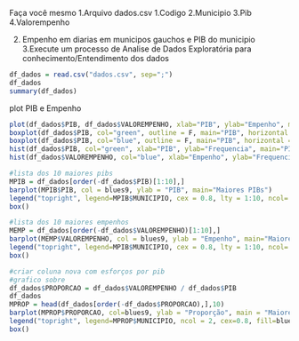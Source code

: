 Faça você mesmo
1.Arquivo dados.csv
  1.Codigo
  2.Municipio
  3.Pib
  4.Valorempenho
  
2. Empenho em diarias em municipos gauchos e PIB do municipio
3.Execute um processo de Analise de Dados Exploratória para conhecimento/Entendimento dos dados



```{r}
df_dados = read.csv("dados.csv", sep=";")
df_dados
summary(df_dados)
```
plot PIB e Empenho
```{r}
plot(df_dados$PIB, df_dados$VALOREMPENHO, xlab="PIB", ylab="Empenho", main = "Resultado")
boxplot(df_dados$PIB, col="green", outline = F, main="PIB", horizontal = T)
boxplot(df_dados$PIB, col="blue", outline = F, main="PIB", horizontal = T)
hist(df_dados$PIB, col="green", xlab="PIB", ylab="Frequencia", main="PIB")
hist(df_dados$VALOREMPENHO, col="blue", xlab="Empenho", ylab="Frequencia", main="Empenho")
```
```{r}
#lista dos 10 maiores pibs
MPIB = df_dados[order(-df_dados$PIB)[1:10],]
barplot(MPIB$PIB, col = blues9, ylab = "PIB", main="Maiores PIBs")
legend("topright", legend=MPIB$MUNICIPIO, cex = 0.8, lty = 1:10, ncol= 2, fill=blues9)
box()
```

```{r}
#lista dos 10 maiores empenhos
MEMP = df_dados[order(-df_dados$VALOREMPENHO)[1:10],]
barplot(MEMP$VALOREMPENHO, col = blues9, ylab = "Empenho", main="Maiores Empenhos")
legend("topright", legend=MPIB$MUNICIPIO, cex = 0.8, lty = 1:10, ncol= 2, fill=blues9)
box()
```
```{r}
#criar coluna nova com esforços por pib
#grafico sobre
df_dados$PROPORCAO = df_dados$VALOREMPENHO / df_dados$PIB
df_dados
MPROP = head(df_dados[order(-df_dados$PROPORCAO),],10)
barplot(MPROP$PROPORCAO, col=blues9, ylab = "Proporção", main = "Maiores PIBs por esforço gasto")
legend("topright", legend=MPROP$MUNICIPIO, ncol = 2, cex=0.8, fill=blues9)
box()
```

